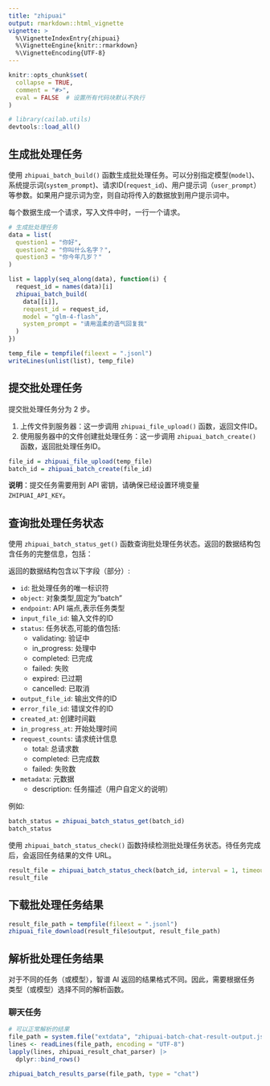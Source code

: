 ```yaml
---
title: "zhipuai"
output: rmarkdown::html_vignette
vignette: >
  %\VignetteIndexEntry{zhipuai}
  %\VignetteEngine{knitr::rmarkdown}
  %\VignetteEncoding{UTF-8}
---
```


```r
knitr::opts_chunk$set(
  collapse = TRUE,
  comment = "#>",
  eval = FALSE  # 设置所有代码块默认不执行
)
```

```r
# library(cailab.utils)
devtools::load_all()
```

## 生成批处理任务

使用 `zhipuai_batch_build()` 函数生成批处理任务。可以分别指定模型(`model`)、系统提示词(`system_prompt`)、请求ID(`request_id`)、用户提示词（`user_prompt`）等参数。如果用户提示词为空，则自动将传入的数据放到用户提示词中。

每个数据生成一个请求，写入文件中时，一行一个请求。

```r
# 生成批处理任务
data = list(
  question1 = "你好",
  question2 = "你叫什么名字？",
  question3 = "你今年几岁？"
)

list = lapply(seq_along(data), function(i) {
  request_id = names(data)[i]
  zhipuai_batch_build(
    data[[i]],
    request_id = request_id,
    model = "glm-4-flash",
    system_prompt = "请用温柔的语气回复我"
  )
})

temp_file = tempfile(fileext = ".jsonl")
writeLines(unlist(list), temp_file)
```

## 提交批处理任务

提交批处理任务分为 2 步。

1. 上传文件到服务器：这一步调用 `zhipuai_file_upload()` 函数，返回文件ID。
2. 使用服务器中的文件创建批处理任务：这一步调用 `zhipuai_batch_create()` 函数，返回批处理任务ID。

```r
file_id = zhipuai_file_upload(temp_file)
batch_id = zhipuai_batch_create(file_id)
```

**说明**：提交任务需要用到 API 密钥，请确保已经设置环境变量 `ZHIPUAI_API_KEY`。

## 查询批处理任务状态

使用 `zhipuai_batch_status_get()` 函数查询批处理任务状态。返回的数据结构包含任务的完整信息，包括：

返回的数据结构包含以下字段（部分）:

- `id`: 批处理任务的唯一标识符
- `object`: 对象类型,固定为"batch" 
- `endpoint`: API 端点,表示任务类型
- `input_file_id`: 输入文件的ID
- `status`: 任务状态,可能的值包括:
  - validating: 验证中
  - in_progress: 处理中 
  - completed: 已完成
  - failed: 失败
  - expired: 已过期
  - cancelled: 已取消
- `output_file_id`: 输出文件的ID
- `error_file_id`: 错误文件的ID
- `created_at`: 创建时间戳
- `in_progress_at`: 开始处理时间
- `request_counts`: 请求统计信息
  - total: 总请求数
  - completed: 已完成数
  - failed: 失败数
- `metadata`: 元数据
  - description: 任务描述（用户自定义的说明）

例如:

```r
batch_status = zhipuai_batch_status_get(batch_id)
batch_status
```

使用 `zhipuai_batch_status_check()` 函数持续检测批处理任务状态。待任务完成后，会返回任务结果的文件 URL。

```r
result_file = zhipuai_batch_status_check(batch_id, interval = 1, timeout = 3)
result_file
```

## 下载批处理任务结果

```r
result_file_path = tempfile(fileext = ".jsonl")
zhipuai_file_download(result_file$output, result_file_path)
```


## 解析批处理任务结果

对于不同的任务（或模型），智谱 AI 返回的结果格式不同。因此，需要根据任务类型（或模型）选择不同的解析函数。

### 聊天任务

```r
# 可以正常解析的结果
file_path = system.file("extdata", "zhipuai-batch-chat-result-output.jsonl", package = "cailab.utils")
lines <- readLines(file_path, encoding = "UTF-8")
lapply(lines, zhipuai_result_chat_parser) |> 
  dplyr::bind_rows()

zhipuai_batch_results_parse(file_path, type = "chat")
```

